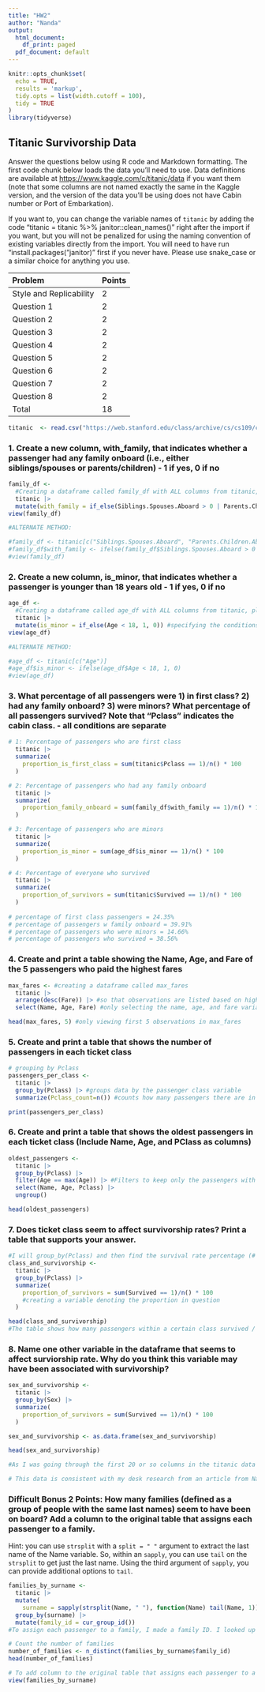 ```yaml
---
title: "HW2"
author: "Nanda"
output:
  html_document:
    df_print: paged
  pdf_document: default
---
```


```r
knitr::opts_chunk$set(
  echo = TRUE, 
  results = 'markup',
  tidy.opts = list(width.cutoff = 100), 
  tidy = TRUE
)
library(tidyverse)
```

## Titanic Survivorship Data

Answer the questions below using R code and Markdown formatting. The first code chunk below loads the data you'll need to use. Data definitions are available at <https://www.kaggle.com/c/titanic/data> if you want them (note that some columns are not named exactly the same in the Kaggle version, and the version of the data you'll be using does not have Cabin number or Port of Embarkation).

If you want to, you can change the variable names of `titanic` by adding the code "titanic = titanic %\>% janitor::clean_names()" right after the import if you want, but you will not be penalized for using the naming convention of existing variables directly from the import. You will need to have run "install.packages("janitor)" first if you never have. Please use snake_case or a similar choice for anything you use.

| Problem                 | Points |
|:------------------------|:-------|
| Style and Replicability | 2      |
| Question 1              | 2      |
| Question 2              | 2      |
| Question 3              | 2      |
| Question 4              | 2      |
| Question 5              | 2      |
| Question 6              | 2      |
| Question 7              | 2      |
| Question 8              | 2      |
| Total                   | 18     |

```r
titanic  <- read.csv("https://web.stanford.edu/class/archive/cs/cs109/cs109.1166/stuff/titanic.csv")
```

### 1. Create a new column, with_family, that indicates whether a passenger had any family onboard (i.e., either siblings/spouses or parents/children) - 1 if yes, 0 if no

```r
family_df <- 
  #Creating a dataframe called family_df with ALL columns from titanic, plus a with_family column
  titanic |>
  mutate(with_family = if_else(Siblings.Spouses.Aboard > 0 | Parents.Children.Aboard > 0, 1, 0)) #specifying the conditions in Q1
view(family_df)

#ALTERNATE METHOD:

#family_df <- titanic[c("Siblings.Spouses.Aboard", "Parents.Children.Aboard")]
#family_df$with_family <- ifelse(family_df$Siblings.Spouses.Aboard > 0 | family_df$Parents.Children.Aboard > 0, 1, 0)
#view(family_df)

```

### 2. Create a new column, is_minor, that indicates whether a passenger is younger than 18 years old - 1 if yes, 0 if no

```r
age_df <- 
  #Creating a dataframe called age_df with ALL columns from titanic, plus an is_minor column
  titanic |>
  mutate(is_minor = if_else(Age < 18, 1, 0)) #specifying the conditions in Q2
view(age_df)

#ALTERNATE METHOD:

#age_df <- titanic[c("Age")]
#age_df$is_minor <- ifelse(age_df$Age < 18, 1, 0)
#view(age_df)

```

### 3. What percentage of all passengers were 1) in first class? 2) had any family onboard? 3) were minors? What percentage of all passengers survived? Note that "Pclass" indicates the cabin class. - all conditions are separate

```r
# 1: Percentage of passengers who are first class
  titanic |>
  summarize(
    proportion_is_first_class = sum(titanic$Pclass == 1)/n() * 100
  ) 

# 2: Percentage of passengers who had any family onboard
  titanic |>
  summarize(
    proportion_family_onboard = sum(family_df$with_family == 1)/n() * 100
  ) 

# 3: Percentage of passengers who are minors 
  titanic |>
  summarize(
    proportion_is_minor = sum(age_df$is_minor == 1)/n() * 100
  )

# 4: Percentage of everyone who survived
  titanic |>
  summarize(
    proportion_of_survivors = sum(titanic$Survived == 1)/n() * 100
  )
  
# percentage of first class passengers = 24.35%
# percentage of passengers w family onboard = 39.91%
# percentage of passengers who were minors = 14.66%
# percentage of passengers who survived = 38.56%
```

### 4. Create and print a table showing the Name, Age, and Fare of the 5 passengers who paid the highest fares

```r
max_fares <- #creating a dataframe called max_fares
  titanic |>
  arrange(desc(Fare)) |> #so that observations are listed based on highest to lowest fare
  select(Name, Age, Fare) #only selecting the name, age, and fare variables to be included in max_fares

head(max_fares, 5) #only viewing first 5 observations in max_fares
```

### 5. Create and print a table that shows the number of passengers in each ticket class

```r
# grouping by Pclass
passengers_per_class <-
  titanic |>
  group_by(Pclass) |> #groups data by the passenger class variable
  summarize(Pclass_count=n()) #counts how many passengers there are in each passenger class group and creates a new column Pclass_count with those counts

print(passengers_per_class)
```

### 6. Create and print a table that shows the oldest passengers in each ticket class (Include Name, Age, and PClass as columns)

```r
oldest_passengers <- 
  titanic |>
  group_by(Pclass) |>
  filter(Age == max(Age)) |> #Filters to keep only the passengers with the maximum age within each passenger class
  select(Name, Age, Pclass) |>
  ungroup()

head(oldest_passengers)
```

### 7. Does ticket class seem to affect survivorship rates? Print a table that supports your answer.

```r
#I will group_by(Pclass) and then find the survival rate percentage (# of survivors/n()) for each Pclass. 
class_and_survivorship <-
  titanic |>
  group_by(Pclass) |>
  summarize(
    proportion_of_survivors = sum(Survived == 1)/n() * 100 
    #creating a variable denoting the proportion in question
  )

head(class_and_survivorship)
#The table shows how many passengers within a certain class survived / all passengers of a certain class. Unsurprisingly, passengers had the highest rates of survivorship (0.6296296) within the 1st class. 
```

### 8. Name one other variable in the dataframe that seems to affect surviorship rate. Why do you think this variable may have been associated with survivorship?

```r
sex_and_survivorship <-
  titanic |>
  group_by(Sex) |>
  summarize(
    proportion_of_survivors = sum(Survived == 1)/n() * 100
  )

sex_and_survivorship <- as.data.frame(sex_and_survivorship)

head(sex_and_survivorship)

#As I was going through the first 20 or so columns in the titanic data set, I noticed that more women survived while men did not. I then modified my code from Q7 to reflect Sex instead of Pclass. The table shows how many passengers within a certain sex survived / all passengers of a certain sex. For females: ~ 74.2% of all females on the Titanic survived. For males: ~ 19.0% of all males on the Titanic survived.

# This data is consistent with my desk research from an article from National Institutes of Health, which shows that "Men stood back, while women and children were given priority to board the lifeboats" to be chivalrous. 
```

### Difficult Bonus 2 Points: How many families (defined as a group of people with the same last names) seem to have been on board? Add a column to the original table that assigns each passenger to a family.

Hint: you can use `strsplit` with a `split = " "` argument to extract the last name of the Name variable. So, within an `sapply`, you can use `tail` on the `strsplit` to get just the last name. Using the third argument of `sapply`, you can provide additional options to `tail`.

```r
families_by_surname <- 
  titanic |>
  mutate(
    surname = sapply(strsplit(Name, " "), function(Name) tail(Name, 1))) |>
  group_by(surname) |>
  mutate(family_id = cur_group_id()) 
#To assign each passenger to a family, I made a family ID. I looked up new functions for this since it is a bonus question. 

# Count the number of families
number_of_families <- n_distinct(families_by_surname$family_id)
head(number_of_families)

# To add column to the original table that assigns each passenger to a family: 
view(families_by_surname)
```

